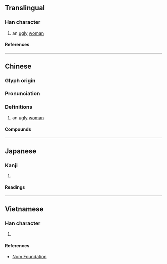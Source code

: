{{character info/new}}
==Translingual==

===Han character===
{{Han char|rn=38|rad=女|as=10|sn=13|four=47436|canj=VUMI|ids=⿰女蚩}}

# an [[ugly]] [[woman]]

====References====
{{Han ref|kx=0268.110|dkj=06579|dj=0535.330|hdz=21074.100|uh=5AB8}}

----

==Chinese==
{{zh-forms}}

===Glyph origin===
{{Han etym}}

===Pronunciation===
{{zh-pron
|m=chī
|c=ci1
|mn=chhi
|mc=y
|oc=y
|cat=n
}}

===Definitions===
{{zh-hanzi}}

# an [[ugly]] [[woman]]

====Compounds====
{{zh-der|妍媸}}

----

==Japanese==

===Kanji===
{{ja-kanji|grade=|rs=女10}}

# {{rfdef|ja|sort=女10}}

====Readings====
{{ja-readings
|on=し
|kun=あなどる, おろか, みにくい, みだる
}}

----

==Vietnamese==

===Han character===
{{vi-readings|rs=女10|reading=[[sầy]], [[xuy]], [[si]]}}

# {{rfdef|vi|sort=女10}}

====References====
* [http://nomfoundation.org/common/nom_details.php?codepoint=5ab8 Nom Foundation]
